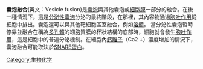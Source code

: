 {{translating|[[:en:Vesicle_fusion|:en:Vesicle fusion]]||tpercent=|time=2020-10-09UTC08:44:39}}
{{Request translation|en|}}

'''囊泡融合'''(英文：Vesicle fusion)是[[囊泡|囊泡]]與其他囊泡或[[細胞膜|細胞膜]]一部分的融合。在後一種情況下，這是[[分泌|分泌性囊泡]]分泌的最終階段，在那裡，其內容物通過[[胞吐作用|胞吐作用]]從細胞中排出。囊泡還可以與其他靶細胞區室融合，例如[[溶體|溶體]]。 當分泌性囊泡暫時停靠並融合在稱為[[多孔體|多孔體]]的細胞質膜的杯狀結構的底部時，細胞就會發生[[胞吐作用|胞吐作用]]，這是細胞中的普遍分泌機制。在細胞內[[鈣離子|鈣離子]]（Ca2 +）濃度增加的情況下，囊泡融合可能取決於[[SNARE蛋白|SNARE蛋白]]。

{{Stub}}

[[Category:生物化学|Category:生物化学]]